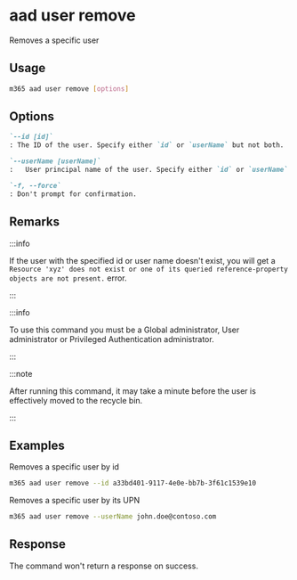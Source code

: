 
# aad user remove

Removes a specific user

## Usage

```sh
m365 aad user remove [options]
```

## Options

```md definition-list
`--id [id]`
: The ID of the user. Specify either `id` or `userName` but not both.

`--userName [userName]`
:	User principal name of the user. Specify either `id` or `userName` but not both.

`-f, --force`
: Don't prompt for confirmation.
```

<Global />

## Remarks

:::info

If the user with the specified id or user name doesn't exist, you will get a `Resource 'xyz' does not exist or one of its queried reference-property objects are not present.` error.

:::

:::info

To use this command you must be a Global administrator, User administrator or Privileged Authentication administrator.

:::

:::note

After running this command, it may take a minute before the user is effectively moved to the recycle bin.

:::

## Examples

Removes a specific user by id

```sh
m365 aad user remove --id a33bd401-9117-4e0e-bb7b-3f61c1539e10
```

Removes a specific user by its UPN

```sh
m365 aad user remove --userName john.doe@contoso.com
```

## Response

The command won't return a response on success.
